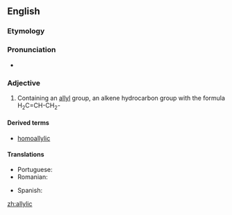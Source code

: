 ==English==

===Etymology===
{{suffix|allyl|ic|lang=en}}

===Pronunciation===
* {{IPA|əˈlɪlɪk|lang=en}}

===Adjective===
{{en-adj|-}}

# {{context|organic chemistry|lang=en}} Containing an [[allyl]] group, an alkene hydrocarbon group with the formula H<sub>2</sub>C=CH-CH<sub>2</sub>-

====Derived terms====
* [[homoallylic]]

====Translations====
{{trans-top|containing an allyl group}}
* Portuguese: {{t|pt|alílico}}
* Romanian: {{t|ro|alilic}}
{{trans-mid}}
* Spanish: {{t|es|alílico}}
{{trans-bottom}}

[[zh:allylic]]